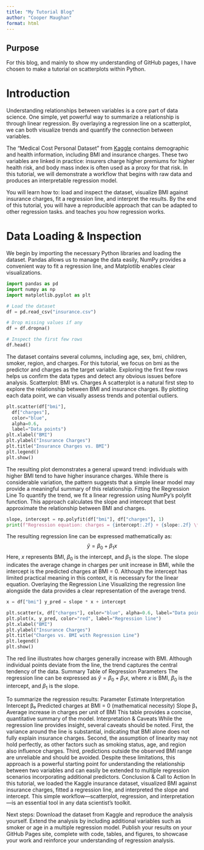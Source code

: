 ```yaml
---
title: "My Tutorial Blog"
author: "Cooper Maughan"
format: html
---
```


## Purpose

For this blog, and mainly to show my understanding of GitHub pages, I have chosen to make a tutorial on scatterplots within Python.

# Introduction

Understanding relationships between variables is a core part of data science. One simple, yet powerful way to summarize a relationship is through linear regression. By overlaying a regression line on a scatterplot, we can both visualize trends and quantify the connection between variables.

The "Medical Cost Personal Dataset" from [Kaggle](https://www.kaggle.com/datasets/mirichoi0218/insurance) contains demographic and health information, including BMI and insurance charges. These two variables are linked in practice: insurers charge higher premiums for higher health risk, and body mass index is often used as a proxy for that risk. In this tutorial, we will demonstrate a workflow that begins with raw data and produces an interpretable regression model.

You will learn how to: load and inspect the dataset, visualize BMI against insurance charges, fit a regression line, and interpret the results. By the end of this tutorial, you will have a reproducible approach that can be adapted to other regression tasks. and teaches you how regression works.

# Data Loading & Inspection

We begin by importing the necessary Python libraries and loading the dataset. Pandas allows us to manage the data easily, NumPy provides a convenient way to fit a regression line, and Matplotlib enables clear visualizations.

```python
import pandas as pd
import numpy as np
import matplotlib.pyplot as plt

# Load the dataset
df = pd.read_csv("insurance.csv")

# Drop missing values if any
df = df.dropna()

# Inspect the first few rows
df.head()
```

The dataset contains several columns, including age, sex, bmi, children, smoker, region, and charges. For this tutorial, we focus on bmi as the predictor and charges as the target variable. Exploring the first few rows helps us confirm the data types and detect any obvious issues before analysis. Scatterplot: BMI vs. Charges A scatterplot is a natural first step to explore the relationship between BMI and insurance charges. By plotting each data point, we can visually assess trends and potential outliers.

```python

plt.scatter(df["bmi"],
  df["charges"],
  color="blue",
  alpha=0.6,
  label="Data points") 
plt.xlabel("BMI") 
plt.ylabel("Insurance Charges")
plt.title("Insurance Charges vs. BMI") 
plt.legend() 
plt.show()
```
The resulting plot demonstrates a general upward trend: individuals with higher BMI tend to have higher insurance charges. While there is considerable variation, the pattern suggests that a simple linear model may provide a meaningful summary of this relationship. Fitting the Regression Line To quantify the trend, we fit a linear regression using NumPy's polyfit function. This approach calculates the slope and intercept that best approximate the relationship between BMI and charges. 
```python
slope, intercept = np.polyfit(df["bmi"], df["charges"], 1) 
print(f"Regression equation: charges = {intercept:.2f} + {slope:.2f} \* bmi") 
```
The resulting regression line can be expressed mathematically as: 
$$
\hat{y} = \beta_0 + \beta_1 x
$$ 
Here, $x$ represents BMI, $\beta_0$ is the intercept, and $\beta_1$ is the slope. The slope indicates the average change in charges per unit increase in BMI, while the intercept is the predicted charges at BMI = 0. Although the intercept has limited practical meaning in this context, it is necessary for the linear equation. Overlaying the Regression Line Visualizing the regression line alongside the data provides a clear representation of the average trend. 
```python
x = df["bmi"] y_pred = slope * x + intercept

plt.scatter(x, df["charges"], color="blue", alpha=0.6, label="Data points") 
plt.plot(x, y_pred, color="red", label="Regression line") 
plt.xlabel("BMI") 
plt.ylabel("Insurance Charges") 
plt.title("Charges vs. BMI with Regression Line") 
plt.legend() 
plt.show()
```
The red line illustrates how charges generally increase with BMI. Although individual points deviate from the line, the trend captures the central tendency of the data. Summary Table of Regression Parameters The regression line can be expressed as $\hat{y} = \beta_0 + \beta_1 x$, where $x$ is BMI, $\beta_0$ is the intercept, and $\beta_1$ is the slope.

To summarize the regression results: Parameter Estimate Interpretation Intercept β₀ Predicted charges at BMI = 0 (mathematical necessity) Slope β₁ Average increase in charges per unit of BMI This table provides a concise, quantitative summary of the model. Interpretation & Caveats While the regression line provides insight, several caveats should be noted. First, the variance around the line is substantial, indicating that BMI alone does not fully explain insurance charges. Second, the assumption of linearity may not hold perfectly, as other factors such as smoking status, age, and region also influence charges. Third, predictions outside the observed BMI range are unreliable and should be avoided. Despite these limitations, this approach is a powerful starting point for understanding the relationship between two variables and can easily be extended to multiple regression scenarios incorporating additional predictors. Conclusion & Call to Action In this tutorial, we loaded the Kaggle insurance dataset, visualized BMI against insurance charges, fitted a regression line, and interpreted the slope and intercept. This simple workflow—scatterplot, regression, and interpretation—is an essential tool in any data scientist’s toolkit. 

Next steps: Download the dataset from Kaggle and reproduce the analysis yourself. Extend the analysis by including additional variables such as smoker or age in a multiple regression model. Publish your results on your GitHub Pages site, complete with code, tables, and figures, to showcase your work and reinforce your understanding of regression analysis.